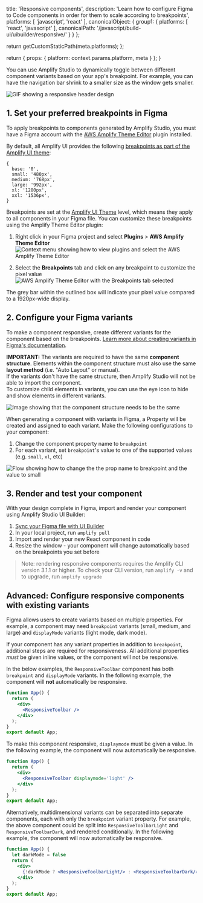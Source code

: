                   
  title: 'Responsive components',
  description: 'Learn how to configure Figma to Code components in order for them to scale according to breakpoints',
  platforms: [
    'javascript',
    'react'
  ],
  canonicalObject: {
    group1: {
      platforms: [
        'react',
        'javascript'
      ],
      canonicalPath: '/javascript/build-ui/uibuilder/responsive/'
    }
  }
};

  return getCustomStaticPath(meta.platforms);
};

  return {
    props: {
      platform: context.params.platform,
      meta
    }
  };
}
          

You can use Amplify Studio to dynamically toggle between different component variants based on your app's breakpoint. For example, you can have the navigation bar shrink to a smaller size as the window gets smaller.

![GIF showing a responsive header design](/images/studio/responsive/responsive-header.gif)

## 1. Set your preferred breakpoints in Figma

To apply breakpoints to components generated by Amplify Studio, you must have a Figma account with the [AWS Amplify Theme Editor](https://www.figma.com/community/plugin/1040722185526429545/AWS-Amplify-Theme-Editor) plugin installed.

By default, all Amplify UI provides the following [breakpoints as part of the Amplify UI theme](https://ui.docs.amplify.aws/react/theming/responsive#breakpoints):


```
{
  base: '0',
  small: '480px',
  medium: '768px',
  large: '992px',
  xl: '1280px',
  xxl: '1536px',
}
```

Breakpoints are set at the [Amplify UI Theme](https://ui.docs.amplify.aws/react/theming/responsive) level, which means they apply to all components in your Figma file. You can customize these breakpoints using the Amplify Theme Editor plugin:

1. Right click in your Figma project and select <strong>Plugins</strong> > <strong>AWS Amplify Theme Editor</strong>
![Context menu showing how to view plugins and select the AWS Amplify Theme Editor](/images/studio/responsive/theme-editor.png)

2. Select the <strong>Breakpoints</strong> tab and click on any breakpoint to customize the pixel value
![AWS Amplify Theme Editor with the Breakpoints tab selected](/images/studio/responsive/breakpoints.png)

The grey bar within the outlined box will indicate your pixel value compared to a 1920px-wide display.

## 2. Configure your Figma variants

To make a component responsive, create different variants for the component based on the breakpoints. [Learn more about creating variants in Figma's documentation](https://help.figma.com/hc/en-us/articles/360061175334-Create-interactive-components-with-variants).

<Callout warning>

**IMPORTANT:** The variants are required to have the same <strong>component structure</strong>. Elements within the component structure must also use the same <strong>layout method</strong> (i.e. "Auto Layout" or manual).
<br />
If the variants don't have the same structure, then Amplify Studio will not be able to import the component.
<br />
To customize child elements in variants, you can use the eye icon to hide and show elements in different variants.

![Image showing that the component structure needs to be the same](/images/studio/responsive/component-structure2.png)

</Callout>

When generating a component with variants in Figma, a Property will be created and assigned to each variant. Make the following configurations to your component:
1. Change the component property name to `breakpoint`
2. For each variant, set `breakpoint`'s value to one of the supported values (e.g. `small`, `xl`, etc)

![Flow showing how to change the the prop name to breakpoint and the value to small](/images/studio/responsive/set-props.png)


## 3. Render and test your component

With your design complete in Figma, import and render your component using Amplify Studio UI Builder:
1. [Sync your Figma file with UI Builder](/[platform]/build-ui/uibuilder/responsive/)
2. In your local project, run `amplify pull`
3. Import and render your new React component in code
4. Resize the window - your component will change automatically based on the breakpoints you set before

>Note: rendering responsive components requires the Amplify CLI version 3.1.1 or higher. To check your CLI version, run `amplify -v` and to upgrade, run `amplify upgrade`

## Advanced: Configure responsive components with existing variants

Figma allows users to create variants based on multiple properties.  For example, a component may need `breakpoint` variants (small, medium, and large) and `displayMode` variants (light mode, dark mode).

If your component has any variant properties in addition to `breakpoint`, additional steps are required for responsiveness.  All additional properties <i>must</i> be given inline values, or the component will not be responsive.

In the below examples, the `ResponsiveToolbar` component has both `breakpoint` and `displayMode` variants.  In the following example, the component will **not** automatically be responsive.

```jsx
function App() {
  return (
    <div>
      <ResponsiveToolbar />
    </div>
  );
}
export default App;
```

To make this component responsive, `displaymode` must be given a value. In the following example, the component will now automatically be responsive.

```jsx
function App() {
  return (
    <div>
      <ResponsiveToolbar displaymode='light' />
    </div>
  );
}
export default App;
```

Alternatively, multidimensional variants can be separated into separate components, each with only the `breakpoint` variant property.  For example, the above component could be split into `ResponsiveToolbarLight` and `ResponsiveToolbarDark`, and rendered conditionally. In the following example, the component will now automatically be responsive.

```jsx
function App() {
  let darkMode = false
  return (
    <div>
      {!darkMode ? <ResponsiveToolbarLight/> : <ResponsiveToolbarDark/>}
    </div>
  );
}
export default App;
```
